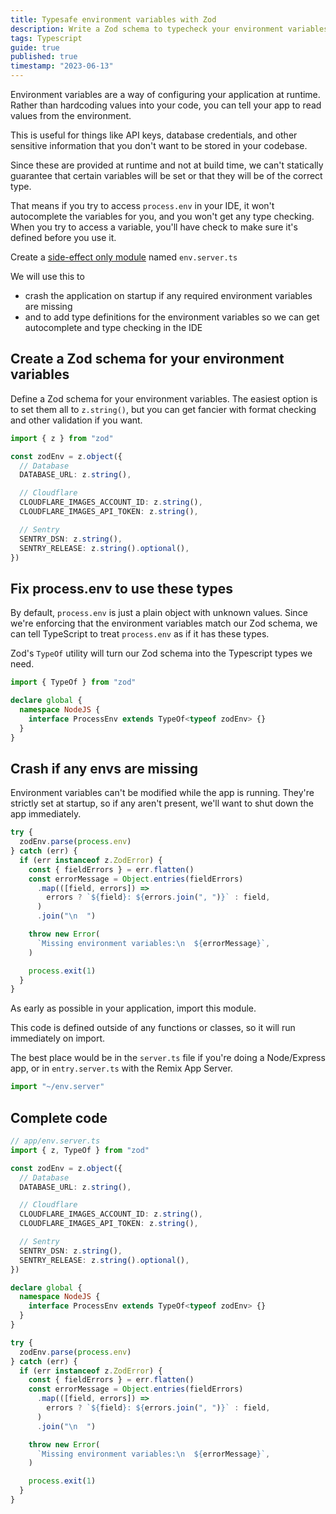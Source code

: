 ```yaml
---
title: Typesafe environment variables with Zod
description: Write a Zod schema to typecheck your environment variables. Crash the app if any are missing. Add type definitions to process.env.
tags: Typescript
guide: true
published: true
timestamp: "2023-06-13"
---
```


Environment variables are a way of configuring your application at runtime. Rather than hardcoding values into your code, you can tell your app to read values from the environment.

This is useful for things like API keys, database credentials, and other sensitive information that you don't want to be stored in your codebase.

Since these are provided at runtime and not at build time, we can't statically guarantee that certain variables will be set or that they will be of the correct type.

That means if you try to access `process.env` in your IDE, it won't autocomplete the variables for you, and you won't get any type checking. When you try to access a variable, you'll have check to make sure it's defined before you use it.

Create a [side-effect only module](https://www.typescriptlang.org/docs/handbook/modules.html#import-a-module-for-side-effects-only) named `env.server.ts`

We will use this to

- crash the application on startup if any required environment variables are missing
- and to add type definitions for the environment variables so we can get autocomplete and type checking in the IDE

## Create a Zod schema for your environment variables

Define a Zod schema for your environment variables. The easiest option is to set them all to `z.string()`, but you can get fancier with format checking and other validation if you want.

```ts
import { z } from "zod"

const zodEnv = z.object({
  // Database
  DATABASE_URL: z.string(),

  // Cloudflare
  CLOUDFLARE_IMAGES_ACCOUNT_ID: z.string(),
  CLOUDFLARE_IMAGES_API_TOKEN: z.string(),

  // Sentry
  SENTRY_DSN: z.string(),
  SENTRY_RELEASE: z.string().optional(),
})
```

## Fix process.env to use these types

By default, `process.env` is just a plain object with unknown values. Since we're enforcing that the environment variables match our Zod schema, we can tell TypeScript to treat `process.env` as if it has these types.

Zod's `TypeOf` utility will turn our Zod schema into the Typescript types we need.

```ts
import { TypeOf } from "zod"

declare global {
  namespace NodeJS {
    interface ProcessEnv extends TypeOf<typeof zodEnv> {}
  }
}
```

## Crash if any envs are missing

Environment variables can't be modified while the app is running. They're strictly set at startup, so if any aren't present, we'll want to shut down the app immediately.

```ts
try {
  zodEnv.parse(process.env)
} catch (err) {
  if (err instanceof z.ZodError) {
    const { fieldErrors } = err.flatten()
    const errorMessage = Object.entries(fieldErrors)
      .map(([field, errors]) =>
        errors ? `${field}: ${errors.join(", ")}` : field,
      )
      .join("\n  ")

    throw new Error(
      `Missing environment variables:\n  ${errorMessage}`,
    )

    process.exit(1)
  }
}
```

As early as possible in your application, import this module.

This code is defined outside of any functions or classes, so it will run immediately on import.

The best place would be in the `server.ts` file if you're doing a Node/Express app, or in `entry.server.ts` with the Remix App Server.

```ts
import "~/env.server"
```

## Complete code

```ts
// app/env.server.ts
import { z, TypeOf } from "zod"

const zodEnv = z.object({
  // Database
  DATABASE_URL: z.string(),

  // Cloudflare
  CLOUDFLARE_IMAGES_ACCOUNT_ID: z.string(),
  CLOUDFLARE_IMAGES_API_TOKEN: z.string(),

  // Sentry
  SENTRY_DSN: z.string(),
  SENTRY_RELEASE: z.string().optional(),
})

declare global {
  namespace NodeJS {
    interface ProcessEnv extends TypeOf<typeof zodEnv> {}
  }
}

try {
  zodEnv.parse(process.env)
} catch (err) {
  if (err instanceof z.ZodError) {
    const { fieldErrors } = err.flatten()
    const errorMessage = Object.entries(fieldErrors)
      .map(([field, errors]) =>
        errors ? `${field}: ${errors.join(", ")}` : field,
      )
      .join("\n  ")

    throw new Error(
      `Missing environment variables:\n  ${errorMessage}`,
    )

    process.exit(1)
  }
}
```
